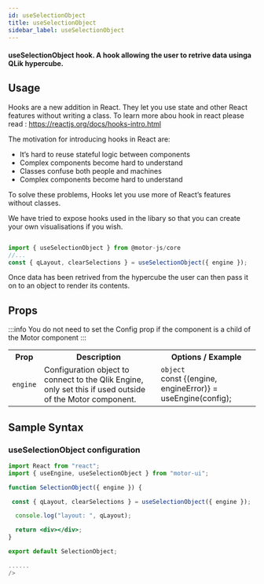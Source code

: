 ```yaml
---
id: useSelectionObject
title: useSelectionObject
sidebar_label: useSelectionObject
---
```


#### useSelectionObject hook. A hook allowing the user to retrive data usinga QLik hypercube.

## Usage

Hooks are a new addition in React. They let you use state and other React features without writing a class. To learn more abou hook in react please read : <a>https://reactjs.org/docs/hooks-intro.html</a>

The motivation for introducing hooks in React are:

- It’s hard to reuse stateful logic between components
- Complex components become hard to understand
- Classes confuse both people and machines
- Complex components become hard to understand

To solve these problems, Hooks let you use more of React’s features without classes.

We have tried to expose hooks used in the libary so that you can create your own visualisations if you wish.

```javascript

import { useSelectionObject } from @motor-js/core
//...
const { qLayout, clearSelections } = useSelectionObject({ engine });

```

Once data has been retrived from the hypercube the user can then pass it on to an object to render its contents.

## Props

:::info
You do not need to set the Config prop if the component is a child of the Motor component
:::

<table>
  <tr>
    <th>Prop</th>
    <th>Description</th>
    <th>Options / Example</th>
  </tr>
  <tr>
    <td>
      <code>engine</code>
    </td>
    <td>
      Configuration object to connect to the Qlik Engine, only set this if used
      outside of the Motor component.
    </td>
    <td>
      <code>object</code> <br />
      const &#123;(engine, engineError)&#125; = useEngine(config);
    </td>
  </tr>
</table>

## Sample Syntax

### useSelectionObject configuration

```jsx {2,6}
import React from "react";
import { useEngine, useSelectionObject } from "motor-ui";

function SelectionObject({ engine }) {

 const { qLayout, clearSelections } = useSelectionObject({ engine });

  console.log("layout: ", qLayout);

  return <div></div>;
}

export default SelectionObject;

......
/>
```
